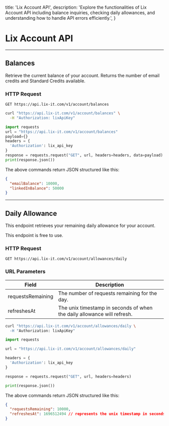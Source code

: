 
  title: 'Lix Account API',
  description: 'Explore the functionalities of Lix Account API including balance inquiries, checking daily allowances, and understanding how to handle API errors efficiently.',
}


# Lix Account API

---

<Row>

<Col>


## Balances

Retrieve the current balance of your account. Returns the number of email credits and Standard Credits available.

### HTTP Request

`GET https://api.lix-it.com/v1/account/balances`



</Col>


  <Col sticky>

<CodeGroup title="Balances" tag="GET" label="/v1/account/balances">

```bash {{ title: 'Shell' }}
curl "https://api.lix-it.com/v1/account/balances" \
  -H "Authorization: lixApiKey"

```


```python
import requests
url = "https://api.lix-it.com/v1/account/balances"
payload={}
headers = {
  'Authorization': lix_api_key
}
response = requests.request("GET", url, headers=headers, data=payload)
print(response.json())
```



</CodeGroup>

 The above commands return JSON structured like this:
```json
{
  "emailBalance": 10000,
  "linkedInBalance": 50000
}
```


</Col>

</Row>

--- 

<Row>

<Col>


## Daily Allowance

This endpoint retrieves your remaining daily allowance for your account.

<Note>
This endpoint is free to use.
</Note>

### HTTP Request

`GET https://api.lix-it.com/v1/account/allowances/daily`

### URL Parameters

Field | Description
--------- | -----------
requestsRemaining | The number of requests remaining for the day.
refreshesAt	| The unix timestamp in seconds of when the daily allowance will refresh.
</Col>


  <Col sticky>

<CodeGroup title="Allowances" tag="GET" label="/v1/account/daily">

```bash {{ title: 'Shell' }}
curl "https://api.lix-it.com/v1/account/allowances/daily \
  -H "Authorization: lixApiKey"
```

```python
import requests

url = "https://api.lix-it.com/v1/account/allowances/daily"

headers = {
  'Authorization': lix_api_key
}

response = requests.request("GET", url, headers=headers)

print(response.json())
```

</CodeGroup>

 The above commands return JSON structured like this:
```json
{
  "requestsRemaining": 10000,
  "refreshesAt": 1696512494 // represents the unix timestamp in seconds of when the daily allowance will refresh
}
```


</Col>

</Row>